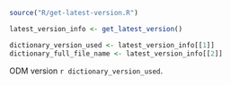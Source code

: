 
```r
source("R/get-latest-version.R")

latest_version_info <- get_latest_version()

dictionary_version_used <- latest_version_info[[1]]
dictionary_full_file_name <- latest_version_info[[2]]

```
ODM version `r dictionary_version_used`.